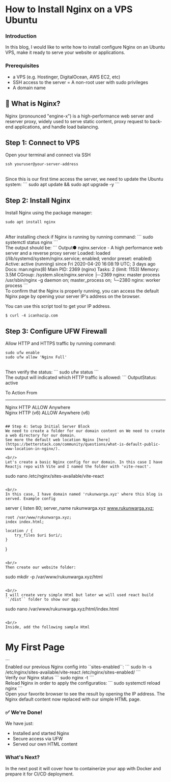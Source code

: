 # How to Install Nginx on a VPS Ubuntu

### Introduction
In this blog, I would like to write how to install configure Nginx on an Ubuntu VPS, make it ready to serve your website or applications.

### Prerequisites
- a VPS (e.g. Hostinger, DigitalOcean, AWS EC2, etc)
- SSH access to the server
= A non-root user with sudo privileges
- A domain name

## 🚀 What is Nginx?
Nginx (pronounced "engine-x") is a high-performance web server and reserver proxy, widely used to serve static content, proxy request to back-end applications, and handle load balancing.

## Step 1: Connect to VPS
Open your terminal and connect via SSH
```
ssh youruser@your-server-address
```
<br/>
Since this is our first time access the server, we need to update the Ubuntu system:
```
sudo apt update && sudo apt upgrade -y
```

## Step 2: Install Nginx
Install Nginx using the package manager:
```
sudo apt install nginx
```
<br/>
After installing check if Nginx is running by running command:
```
sudo systemctl status nginx
```
<br/>
The output should be:
```
Output● nginx.service - A high performance web server and a reverse proxy server
   Loaded: loaded (/lib/systemd/system/nginx.service; enabled; vendor preset: enabled)
   Active: active (running) since Fri 2020-04-20 16:08:19 UTC; 3 days ago
     Docs: man:nginx(8)
 Main PID: 2369 (nginx)
    Tasks: 2 (limit: 1153)
   Memory: 3.5M
   CGroup: /system.slice/nginx.service
           ├─2369 nginx: master process /usr/sbin/nginx -g daemon on; master_process on;
           └─2380 nginx: worker process
```
<br/>
To confirm that the Nginx is properly running, you can access the default Nginx page by opening your server IP's address on the browser.

You can use this script tool to get your IP address.
```
$ curl -4 icanhazip.com
```

## Step 3: Configure UFW Firewall
Allow HTTP and HTTPS traffic by running command:
```
sudo ufw enable
sudo ufw allow 'Nginx Full'
```
<br/>
Then verify the status:
```
sudo ufw status
```
<br/>
The output will indicated which HTTP traffic is allowed:
```
OutputStatus: active

To                         Action      From
--                         ------      ----
Nginx HTTP                 ALLOW       Anywhere                  
Nginx HTTP (v6)            ALLOW       Anywhere (v6)
```

## Step 4: Setup Initial Server Block
We need to create a folder for our domain content on We need to create a web directory for our domain.
See more the default web location Nginx [here](https://betterstack.com/community/questions/what-is-default-public-www-location-in-nginx/).

<br/>
Let's create a basic Nginx config for our domain. In this case I have Reactjs repo with Vite and I named the folder with 'vite-react'.
```
sudo nano /etc/nginx/sites-available/vite-react
```

<br/>
In this case, I have domain named 'rukunwarga.xyz' where this blog is served. Example config
```
server {
    listen 80;
    server_name rukunwarga.xyz www.rukunwarga.xyz;

    root /var/www/rukunwarga.xyz;
    index index.html;

    location / {
        try_files $uri $uri/;
    }
}
```

<br/>
Then create our website folder:
```
sudo mkdir -p /var/www/rukunwarga.xyz/html
``` 

<br/>
I will create very simple Html but later we will used react build ``/dist`` folder to show our app:
```
sudo nano /var/www/rukunwarga.xyz/html/index.html
```

<br/>
Inside, add the following sample Html
```
<html>
    <head>
        <title>Welcome to Our Page</title>
    </head>
    <body>
        <h1>My First Page</h1>
    </body>
</html>
```

<br/>
Enabled our previous Nginx config into ``sites-enabled``:
```
sudo ln -s /etc/nginx/sites-available/vite-react /etc/nginx/sites-enabled/
```

<br/>
Verify our Nginx status
```
sudo nginx -t
```

<br/>
Reload Nginx in order to apply the configuratios:
```
sudo systemctl reload nginx
```

<br/>
Open your favorite browser to see the result by opening the IP address. The Nginx default content now replaced with our simple HTML page.

### ✅ We're Done!
We have just:
- Installed and started Nginx
- Secure access via UFW
- Served our own HTML content

### What's Next?
In the next post it will cover how to containerize your app with Docker and prepare it for CI/CD deployment.
<br/>